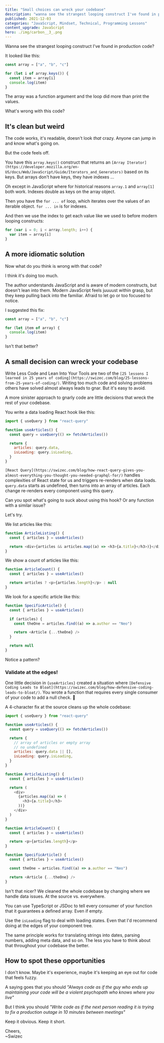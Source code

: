 ```yaml
---
title: "Small choices can wreck your codebase"
description: "wanna see the strangest looping construct I've found in production code?"
published: 2021-12-03
categories: "JavaScript, Mindset, Technical, Programming Lessons"
content_upgrade: JavaScript
hero: ./img/carbon__3_.png
---
```


Wanna see the strangest looping construct I've found in production code?

It looked like this:

```javascript
const array = ["a", "b", "c"]

for (let i of array.keys()) {
  const item = array[i]
  console.log(item)
}
```

The array was a function argument and the loop did more than print the values.

What's wrong with this code?

## It's clean but weird

The code works, it's readable, doesn't look _that_ crazy. Anyone can jump in and know what's going on.

But the code feels off.

You have this `array.keys()` construct that returns an `[Array Iterator](https://developer.mozilla.org/en-US/docs/Web/JavaScript/Guide/Iterators_and_Generators)` based on its keys. But arrays don't have keys, they have indexes ...

Oh except in JavaScript where for historical reasons `array.1` and `array[1]` both work. Indexes double as keys on the array object.

Then you have the `for ... of` loop, which iterates over the values of an iterable object. `for ... in` is for indexes.

And then we use the index to get each value like we used to before modern looping constructs:

```javascript
for (var i = 0; i < array.length; i++) {
  var item = array[i]
}
```

## A more idiomatic solution

Now what do you think is wrong with that code?

I think it's doing too much.

The author understands JavaScript and is aware of modern constructs, but doesn't lean into them. Modern JavaScript feels juuuust within grasp, but they keep pulling back into the familiar. Afraid to let go or too focused to notice.

I suggested this fix:

```javascript
const array = ["a", "b", "c"]

for (let item of array) {
  console.log(item)
}
```

Isn't that better?

## A small decision can wreck your codebase

Write Less Code and Lean Into Your Tools are two of the `[25 lessons I learned in 25 years of coding](https://swizec.com/blog/25-lessons-from-25-years-of-coding/)`. Writing too much code and solving problems others have solved almost always leads to gnar. But it's easy to avoid.

A more sinister approach to gnarly code are little decisions that wreck the rest of your codebase.

You write a data loading React hook like this:

```javascript
import { useQuery } from "react-query"

function useArticles() {
  const query = useQuery(() => fetchArticles())

  return {
    articles: query.data,
    isLoading: query.isLoading,
  }
}
```

`[React Query](https://swizec.com/blog/how-react-query-gives-you-almost-everything-you-thought-you-needed-graphql-for/)` handles complexities of React state for us and triggers re-renders when data loads. `query.data` starts as undefined, then turns into an array of articles. Each change re-renders every component using this query.

Can you spot what's going to suck about using this hook? Or any function with a similar issue?

Let's try.

We list articles like this:

```javascript
function ArticleListing() {
  const { articles } = useArticles()

  return <div>{articles && articles.map((a) => <h3>{a.title}</h3>)}</div>
}
```

We show a count of articles like this:

```javascript
function ArticleCount() {
  const { articles } = useArticles()

  return articles ? <p>{articles.length}</p> : null
}
```

We look for a specific article like this:

```javascript
function SpecificArticle() {
  const { articles } = useArticles()

  if (articles) {
    const theOne = articles.find((a) => a.author == "Neo")

    return <Article {...theOne} />
  }

  return null
}
```

Notice a pattern?

### Validate at the edges!

One little decision in `{useArticles}` created a situation where `[Defensive Coding Leads to Bloat](https://swizec.com/blog/how-defensive-coding-leads-to-bloat/)`. You wrote a function that requires every single consumer of your code to add a null check. 💩

A 4-character fix at the source cleans up the whole codebase:

```javascript
import { useQuery } from "react-query"

function useArticles() {
  const query = useQuery(() => fetchArticles())

  return {
    // array of articles or empty array
    // no undefined
    articles: query.data || [],
    isLoading: query.isLoading,
  }
}

function ArticleListing() {
  const { articles } = useArticles()

  return (
    <div>
      {articles.map((a) => (
        <h3>{a.title}</h3>
      ))}
    </div>
  )
}

function ArticleCount() {
  const { articles } = useArticles()

  return <p>{articles.length}</p>
}

function SpecificArticle() {
  const { articles } = useArticles()

  const theOne = articles.find((a) => a.author == "Neo")

  return <Article {...theOne} />
}
```

Isn't that nicer? We cleaned the whole codebase by changing where we handle data issues. At the source vs. everywhere.

You can use TypeScript or JSDoc to tell every consumer of your function that it guarantees a defined array. Even if empty.

Use the `isLoading` flag to deal with loading states. Even that I'd recommend doing at the edges of your component tree.

The same principle works for translating strings into dates, parsing numbers, adding meta data, and so on. The less you have to think about that throughout your codebase the better.

## How to spot these opportunities

I don't know. Maybe it's experience, maybe it's keeping an eye out for code that feels fuzzy.

A saying goes that you should _"Always code as if the guy who ends up maintaining your code will be a violent psychopath who knows where you live"_

But I think you should _"Write code as if the next person reading it is trying to fix a production outage in 10 minutes between meetings"_

Keep it obvious. Keep it short.

Cheers,<br/>
~Swizec